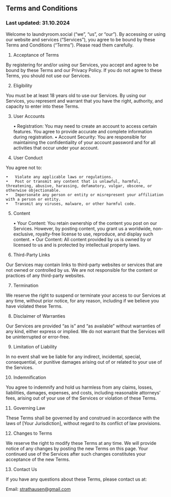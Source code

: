 ## Terms and Conditions

### Last updated: 31.10.2024

Welcome to laundryroom.social (“we”, “us”, or “our”). By accessing or using our website and services (“Services”), you agree to be bound by these Terms and Conditions (“Terms”). Please read them carefully.

1. Acceptance of Terms

By registering for and/or using our Services, you accept and agree to be bound by these Terms and our Privacy Policy. If you do not agree to these Terms, you should not use our Services.

2. Eligibility

You must be at least 18 years old to use our Services. By using our Services, you represent and warrant that you have the right, authority, and capacity to enter into these Terms.

3. User Accounts

	•	Registration: You may need to create an account to access certain features. You agree to provide accurate and complete information during registration.
	•	Account Security: You are responsible for maintaining the confidentiality of your account password and for all activities that occur under your account.

4. User Conduct

You agree not to:

	•	Violate any applicable laws or regulations.
	•	Post or transmit any content that is unlawful, harmful, threatening, abusive, harassing, defamatory, vulgar, obscene, or otherwise objectionable.
	•	Impersonate any person or entity or misrepresent your affiliation with a person or entity.
	•	Transmit any viruses, malware, or other harmful code.

5. Content

	•	Your Content: You retain ownership of the content you post on our Services. However, by posting content, you grant us a worldwide, non-exclusive, royalty-free license to use, reproduce, and display such content.
	•	Our Content: All content provided by us is owned by or licensed to us and is protected by intellectual property laws.

6. Third-Party Links

Our Services may contain links to third-party websites or services that are not owned or controlled by us. We are not responsible for the content or practices of any third-party websites.

7. Termination

We reserve the right to suspend or terminate your access to our Services at any time, without prior notice, for any reason, including if we believe you have violated these Terms.

8. Disclaimer of Warranties

Our Services are provided “as is” and “as available” without warranties of any kind, either express or implied. We do not warrant that the Services will be uninterrupted or error-free.

9. Limitation of Liability

In no event shall we be liable for any indirect, incidental, special, consequential, or punitive damages arising out of or related to your use of the Services.

10. Indemnification

You agree to indemnify and hold us harmless from any claims, losses, liabilities, damages, expenses, and costs, including reasonable attorneys’ fees, arising out of your use of the Services or violation of these Terms.

11. Governing Law

These Terms shall be governed by and construed in accordance with the laws of [Your Jurisdiction], without regard to its conflict of law provisions.

12. Changes to Terms

We reserve the right to modify these Terms at any time. We will provide notice of any changes by posting the new Terms on this page. Your continued use of the Services after such changes constitutes your acceptance of the new Terms.

13. Contact Us

If you have any questions about these Terms, please contact us at:

Email: strathausen@gmail.com
